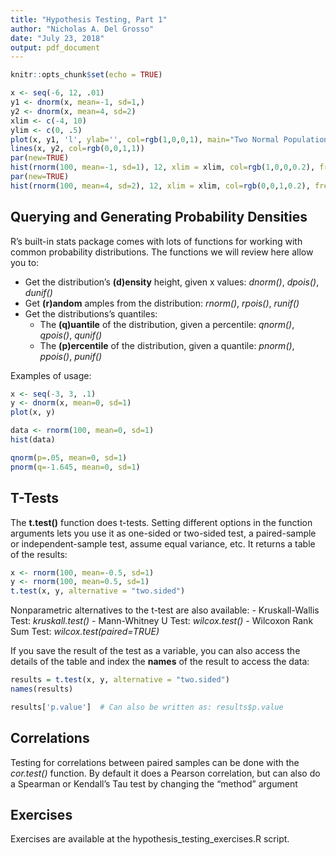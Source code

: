 ```yaml
---
title: "Hypothesis Testing, Part 1"
author: "Nicholas A. Del Grosso"
date: "July 23, 2018"
output: pdf_document
---
```


```r
knitr::opts_chunk$set(echo = TRUE)
```

```r
x <- seq(-6, 12, .01)
y1 <- dnorm(x, mean=-1, sd=1,)
y2 <- dnorm(x, mean=4, sd=2)
xlim <- c(-4, 10)
ylim <- c(0, .5)
plot(x, y1, 'l', ylab='', col=rgb(1,0,0,1), main="Two Normal Population Distributions, with Sample Data (N=100)", xlim=xlim, ylim=ylim)
lines(x, y2, col=rgb(0,0,1,1))
par(new=TRUE)
hist(rnorm(100, mean=-1, sd=1), 12, xlim = xlim, col=rgb(1,0,0,0.2), freq=F, ylim=ylim, main='', xlab='')
par(new=TRUE)
hist(rnorm(100, mean=4, sd=2), 12, xlim = xlim, col=rgb(0,0,1,0.2), freq=F, ylim=ylim, main='', xlab='')
```

## Querying and Generating Probability Densities

R's built-in stats package comes with lots of functions for working with common probability distributions.  The functions we will review here allow you to:

  - Get the distribution's **(d)ensity** height, given x values: *dnorm()*, *dpois()*, *dunif()*
  - Get **(r)andom** amples from the distribution: *rnorm()*, *rpois()*, *runif()*
  - Get the distributions's quantiles: 
    - The **(q)uantile** of the distribution, given a percentile: *qnorm()*, *qpois()*, *qunif()*
    - The **(p)ercentile** of the distribution, given a quantile: *pnorm()*, *ppois()*, *punif()*
    
Examples of usage:

```r
x <- seq(-3, 3, .1)
y <- dnorm(x, mean=0, sd=1)
plot(x, y)

data <- rnorm(100, mean=0, sd=1)
hist(data)

qnorm(p=.05, mean=0, sd=1)
pnorm(q=-1.645, mean=0, sd=1)

```


## T-Tests

The **t.test()** function does t-tests.  Setting different options in the function arguments lets you use it as one-sided or two-sided test, a paired-sample or independent-sample test, assume equal variance, etc.  It returns a table of the results:

```r
x <- rnorm(100, mean=-0.5, sd=1)
y <- rnorm(100, mean=0.5, sd=1)
t.test(x, y, alternative = "two.sided")
```

Nonparametric alternatives to the t-test are also available:
  - Kruskall-Wallis Test: *kruskall.test()*
  - Mann-Whitney U Test: *wilcox.test()*
  - Wilcoxon Rank Sum Test: *wilcox.test(paired=TRUE)*

  
If you save the result of the test as a variable, you can also access the details of the table and index the **names** of the result to access the data:

```r
results = t.test(x, y, alternative = "two.sided")
names(results)

results['p.value']  # Can also be written as: results$p.value
```

## Correlations

Testing for correlations between paired samples can be done with the *cor.test()* function.  By default it does a Pearson correlation, but can also do a Spearman or Kendall's Tau test by changing the "method" argument



## Exercises

Exercises are available at the hypothesis_testing_exercises.R script.



